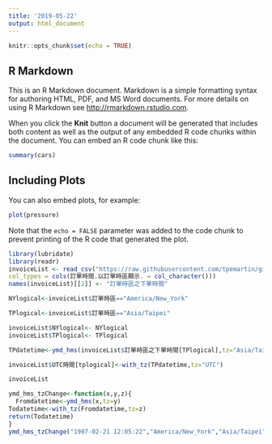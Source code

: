 ```yaml
---
title: '2019-05-22'
output: html_document
---
```


```r
knitr::opts_chunk$set(echo = TRUE)
```

## R Markdown

This is an R Markdown document. Markdown is a simple formatting syntax for authoring HTML, PDF, and MS Word documents. For more details on using R Markdown see <http://rmarkdown.rstudio.com>.

When you click the **Knit** button a document will be generated that includes both content as well as the output of any embedded R code chunks within the document. You can embed an R code chunk like this:

```r
summary(cars)
```

## Including Plots

You can also embed plots, for example:

```r
plot(pressure)
```

Note that the `echo = FALSE` parameter was added to the code chunk to prevent printing of the R code that generated the plot.

```r
library(lubridate)
library(readr)
invoiceList <- read_csv("https://raw.githubusercontent.com/tpemartin/github-data/master/invoiceList.csv",
col_types = cols(訂單時間.以訂單時區顯示. = col_character()))
names(invoiceList)[[2]] <- "訂單時區之下單時間"
```

```r
NYlogical<-invoiceList$訂單時區=="America/New_York"

TPlogical<-invoiceList$訂單時區=="Asia/Taipei"

invoiceList$NYlogical<- NYlogical
invoiceList$TPlogical<- TPlogical

TPdatetime<-ymd_hms(invoiceList$訂單時區之下單時間[TPlogical],tz="Asia/Taipei")

invoiceList$UTC時間[tplogical]<-with_tz(TPdatetime,tz="UTC")

invoiceList
```

```r

ymd_hms_tzChange<-function(x,y,z){
  Fromdatetime<-ymd_hms(x,tz=y)
Todatetime<-with_tz(Fromdatetime,tz=z)
return(Todatetime)
}
ymd_hms_tzChange("1907-02-21 12:05:22","America/New_York","Asia/Taipei")
```












































































